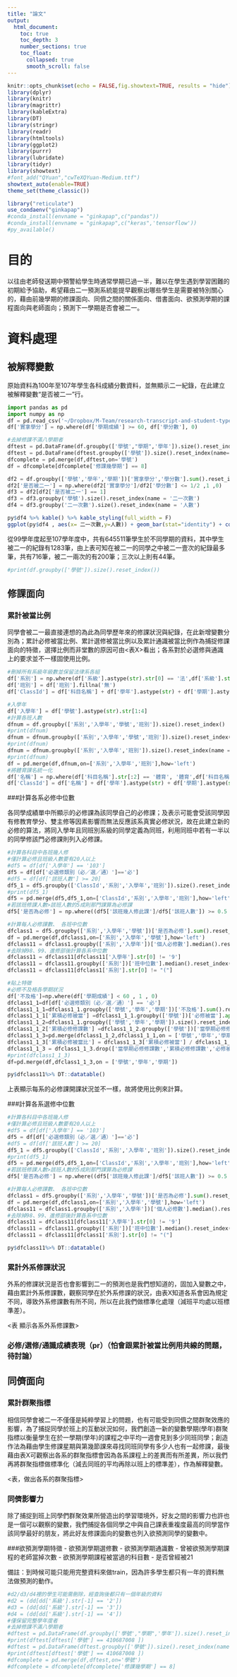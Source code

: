 ```yaml
---
title: "論文"
output: 
  html_document: 
    toc: true
    toc_depth: 3
    number_sections: true
    toc_float:
      collapsed: true
      smooth_scroll: false
---
```



```r
knitr::opts_chunk$set(echo = FALSE,fig.showtext=TRUE, results = "hide")
library(dplyr)
library(knitr)
library(magrittr)
library(kableExtra)
library(DT)
library(stringr)
library(readr)
library(htmltools)
library(ggplot2)
library(purrr)
library(lubridate)
library(tidyr)
library(showtext)
#font_add("QYuan","cwTeXQYuan-Medium.ttf")
showtext_auto(enable=TRUE)
theme_set(theme_classic())
```
```r
library("reticulate")
use_condaenv("ginkapap")
#conda_install(envname = "ginkapap",c("pandas"))
#conda_install(envname = "ginkapap",c("keras",'tensorflow'))
#py_available()
```

# 目的
以往由老師發送期中預警給學生時通常學期已過一半，難以在學生遇到學習困難的初期給予協助，希望藉由二一預測系統能提早觀察出哪些學生是需要被特別關心的，藉由前幾學期的修課面向、同儕之間的關係面向、借書面向、欲預測學期的課程面向與老師面向；預測下一學期是否會被二一。

# 資料處理
## 被解釋變數
原始資料為100年至107年學生各科成績分數資料，並無顯示二一紀錄，在此建立被解釋變數“是否被二一”行。

```python
import pandas as pd
import numpy as np
df = pd.read_csv('~/Dropbox/M-Team/research-transcript-and-student-types/main_student2.csv')
df['實拿學分'] = np.where(df['學期成績'] >= 60, df['學分數'], 0)

#去掉修課不滿八學期者
dftest = pd.DataFrame(df.groupby(['學號',"學期",'學年']).size().reset_index())
dftest = pd.DataFrame(dftest.groupby(['學號']).size().reset_index(name='修課幾學期'))
dfcomplete = pd.merge(df,dftest,on='學號') 
df = dfcomplete[dfcomplete['修課幾學期'] == 8]

df2 = df.groupby(['學號','學年','學期'])['實拿學分','學分數'].sum().reset_index()
df2['是否被二一'] = np.where(df2['實拿學分']/df2['學分數'] <= 1/2 ,1 ,0)
df3 = df2[df2['是否被二一'] == 1]
df3 = df3.groupby('學號').size().reset_index(name = '二一次數')
df4 = df3.groupby('二一次數').size().reset_index(name = '人數')
```
```r
py$df4 %>% kable() %>% kable_styling(full_width = F)
ggplot(py$df4 , aes(x= 二一次數,y=人數)) + geom_bar(stat="identity") + coord_flip()
```

從99學年度起至107學年度中，共有645511筆學生於不同學期的資料，其中學生被二一的紀錄有1283筆，由上表可知在被二一的同學之中被二一壹次的紀錄最多筆，共有716筆，被二一兩次的有200筆；三次以上則有44筆。

```python
#print(df.groupby(['學號']).size().reset_index())
```


## 修課面向
### 累計被當比例
同學會被二一最直接連想的為此為同學歷年來的修課狀況與紀錄，在此新增變數分別為；累計必修被當比例、累計選修被當比例以及累計通識被當比例作為捕捉修課面向的特徵，選擇比例而非堂數的原因可由<表X>看出；各系對於必選修與通識上的要求並不一樣固使用比例。

```python
#刪掉所有系級年級數並保留法律系各組
df['系別'] = np.where(df['系級'].astype(str).str[0] == '法',df['系級'].str[:-1],df['系別'])
df['班別'] = df['班別'].fillna('無')
df['ClassId'] = df['科目名稱'] + df['學年'].astype(str) + df['學期'].astype(str)
```
```python
#入學年
df['入學年'] = df['學號'].astype(str).str[1:4]
#計算各班人數
dfnum = df.groupby(['系別','入學年','學號','班別']).size().reset_index()
#print(dfnum)
dfnum = dfnum.groupby(['系別','入學年','學號','班別']).size().reset_index(name = 'x')
#print(dfnum)
dfnum = dfnum.groupby(['系別','入學年','班別']).size().reset_index(name = '該班人數')
#print(dfnum)
df = pd.merge(df,dfnum,on=['系別','入學年','班別'],how='left')
#將體育課名統一化
df['名稱'] = np.where(df['科目名稱'].str[:2] == '體育', '體育',df['科目名稱'])
df['ClassId'] = df['名稱'] + df['學年'].astype(str) + df['學期'].astype(str)
```

###計算各系必修中位數

各同學成績單中所顯示的必修課為該同學自己的必修課；及表示可能會受該同學因有修教育學分、雙主修等因素影響而無法反應該系真實必修狀況，故在此建立新的必修的算法，將同入學年且同班別系級的同學定義為同班，利用同班中若有一半以的同學修該門必修課則列入必修課。

```python
#計算各科目中各班幾人修
#僅計算必修且班級人數要有20人以上
#df5 = df[df['入學年'] == '103']
df5 = df[df['必選修類別（必／選／通）']=='必']
#df5 = df[df['該班人數'] >= 20]
df5_1 = df5.groupby(['ClassId','系別','入學年','班別']).size().reset_index(name = '該班幾人修此課')
#print(df5_1)
df5 = pd.merge(df5,df5_1,on=['ClassId','系別','入學年','班別'],how='left')
#若該班修課人數>該班人數的5成則那門課算為必修課
df5['是否為必修'] = np.where((df5['該班幾人修此課']/df5['該班人數']) >= 0.5 , 1 , 0)
```
```python
#計算每人必修課數、 各班中位數
dfclass1 = df5.groupby(['系別','入學年','學號'])['是否為必修'].sum().reset_index(name = '個人必修數')
df = pd.merge(df,dfclass1,on=['系別','入學年','學號'],how='left')
dfclass11 = dfclass1.groupby(['系別','入學年'])['個人必修數'].median().reset_index(name = '班中位數')
#去除掉98、99、進修部後計算各系中位數
dfclass11 = dfclass11[dfclass11['入學年'].str[0] != '9']
dfclass11 = dfclass11.groupby(['系別'])['班中位數'].median().reset_index(name = '必修中位數')
dfclass11 = dfclass11[dfclass1['系別'].str[0] != "("]
```
```python
#貼上特徵
#必修不及格各學期狀況
df['不及格']=np.where(df['學期成績'] < 60 , 1 , 0)
dfclass1_1=df[df['必選修類別（必／選／通）'] == '必']
dfclass1_1_1=dfclass1_1.groupby(['學號','學年','學期'])['不及格'].sum().reset_index(name = '必修被當')
dfclass1_1_1['累積必修被當'] =dfclass1_1_1.groupby(['學號'])['必修被當'].apply(lambda x: x.cumsum())
dfclass1_1_2=dfclass1_1.groupby(['學號','學年','學期']).size().reset_index(name = '當學期必修修課數')
dfclass1_1_2['累積必修修課數'] =dfclass1_1_2.groupby(['學號'])['當學期必修修課數'].apply(lambda x: x.cumsum())
dfclass1_1_3=pd.merge(dfclass1_1_2,dfclass1_1_1,on = ['學號','學年','學期'])
dfclass1_1_3['累積必修被當比'] = dfclass1_1_3['累積必修被當'] / dfclass1_1_3['累積必修修課數']
dfclass1_1_3 = dfclass1_1_3.drop(['當學期必修修課數','累積必修修課數','必修被當','累積必修被當'],axis =1)
#print(dfclass1_1_3)
df=pd.merge(df,dfclass1_1_3,on = ['學號','學年','學期'])
```

```r
py$dfclass11%>% DT::datatable()
```

上表顯示每系的必修課開課狀況並不一樣，故將使用比例來計算。

###計算各系選修中位數

```python
#計算各科目中各班幾人修
#僅計算必修且班級人數要有20人以上
#df5 = df[df['入學年'] == '103']
df5 = df[df['必選修類別（必／選／通）']=='必']
#df5 = df[df['該班人數'] >= 20]
df5_1 = df5.groupby(['ClassId','系別','入學年','班別']).size().reset_index(name = '該班幾人修此課')
#print(df5_1)
df5 = pd.merge(df5,df5_1,on=['ClassId','系別','入學年','班別'],how='left')
#若該班修課人數>該班人數的5成則那門課算為必修課
df5['是否為必修'] = np.where((df5['該班幾人修此課']/df5['該班人數']) >= 0.5 , 1 , 0)
```

```python
#計算每人必修課數、 各班中位數
dfclass1 = df5.groupby(['系別','入學年','學號'])['是否為必修'].sum().reset_index(name = '個人必修數')
df = pd.merge(df,dfclass1,on=['系別','入學年','學號'],how='left')
dfclass11 = dfclass1.groupby(['系別','入學年'])['個人必修數'].median().reset_index(name = '班中位數')
#去除掉98、99、進修部後計算各系中位數
dfclass11 = dfclass11[dfclass11['入學年'].str[0] != '9']
dfclass11 = dfclass11.groupby(['系別'])['班中位數'].median().reset_index(name = '必修中位數')
dfclass11 = dfclass11[dfclass1['系別'].str[0] != "("]
```

```r
py$dfclass11%>% DT::datatable()
```






### 累計外系修課狀況
外系的修課狀況是否也會影響到二一的預測也是我們想知道的，固加入變數之中，藉由累計外系修課數，觀察同學在於外系修課的狀況，由表X知道各系會因為規定不同，導致外系修課數有所不同，所以在此我們做標準化處理（減班平均處以班標準差）。

<表 顯示各系外系修課數>




### 必修/選修/通識成績表現（pr）（怕會跟累計被當比例用共線的問題，待討論）
## 同儕面向
### 累計群聚指標
相信同學會被二一不僅僅是純粹學習上的問題，也有可能受到同儕之間群聚效應的影響，為了捕捉同學於班上的互動狀況如何，我們創造一新的變數學期(學年)群聚指標以衡量學生在於一學期(學年)的課程之中平均一週會見到多少同班同學；創造作法為藉由學生修課星期與第幾節課來尋找同班同學有多少人也有一起修課，最後藉由表X可觀察出各系的群聚指標會因為各系課程上的差異而有所差異，所以我們再將群聚指標做標準化（減去同班的平均再除以班上的標準差），作為解釋變數。

<表，做出各系的群聚指標>

### 同儕影響力
除了捕捉到班上同學們群聚效果所營造出的學習環境外，好友之間的影響力也許也是一個可以觀察的變數，我們捕捉各個同學之中與自己課表重複度最高的同學當作該同學最好的朋友，將此好友修課面向的變數也列入欲預測同學的變數中。

###欲預測學期特徵
- 欲預測學期選修數
- 欲預測學期通識數
- 曾被欲預測學期課程的老師當掉次數
- 欲預測學期課程被當過的科目數
- 是否曾經被21






備註：到時候可能只能用完整資料來做train，因為許多學生都只有一年的資料無法做預測的動作。
```python
#d2/d3/d4裡的學生可能需刪除，經查詢後都只有一個年級的資料
#d2 = (dd[dd['系級'].str[-1] == '2'])
#d3 = (dd[dd['系級'].str[-1] == '3'])
#d4 = (dd[dd['系級'].str[-1] == '4'])
#僅保留完整學年度者
#去掉修課不滿八學期者
#dftest = pd.DataFrame(df.groupby(['學號',"學期",'學年']).size().reset_index())
#print(dftest[dftest['學號'] == 410687008 ])
#dftest = pd.DataFrame(dftest.groupby(['學號']).size().reset_index(name='修課幾學期'))
#print(dftest[dftest['學號'] == 410687008 ])
#dfcomplete = pd.merge(df,dftest,on='學號') 
#dfcomplete = dfcomplete[dfcomplete['修課幾學期'] == 8]
```




